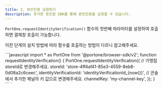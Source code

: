 ```yaml
---
title: 2. 본인인증 요청하기
description: 추가한 포트원 SDK를 통해 본인인증을 요청할 수 있습니다.
---
```





`PortOne.requestIdentityVerification()` 함수의 첫번째 파라미터를 설정하여 호출하면 결제창 호출이 가능합니다.

이전 단계의 설치 방법에 따라 함수를 호출하는 방법이 다르니 참고해주세요.

<Tabs>
<Tab title="NPM으로 추가한 경우">
```javascript
import * as PortOne from '@portone/browser-sdk/v2';
function requestIdentityVerification() {
  PortOne.requestIdentityVerification({
    // 가맹점 storeId로 변경해주세요.
    storeId: 'store-4ff4af41-85e3-4559-8eb8-0d08a2c6ceec',
    identityVerificationId: 'identityVerificationId_{now()}',
    // 콘솔에서 추가한 채널의 키 값으로 변경해주세요.
    channelKey: 'my-channel-key',
  });
}
```

</Tab>

<Tab title="<script> 태그로 추가한 경우">
`<script>` 태그를 이용해 추가한 경우 전역 객체 `window`에 `PortOne` 객체가 추가됩니다.

```html
<script>
function requestIdentityVerification() {
  PortOne.requestIdentityVerification({
    // 가맹점 storeId로 변경해주세요.
    storeId: 'store-4ff4af41-85e3-4559-8eb8-0d08a2c6ceec',
    identityVerificationId: 'identityVerificationId_{now()}',
    // 콘솔에서 추가한 채널의 키 값으로 변경해주세요.
    channelKey: 'my-channel-key',
  });
}
</script>
```

</Tab>
</Tabs>

<Hint style="info">
**본인인증 고유번호(identityVerificationId) 생성 시 유의사항**

본인인증 고유번호는 본인인증 창 요청 시 항상 **고유 값**으로 채번 되어야 합니다.

같은 고유번호로 본인인증 창을 여러번 열고 닫기를 반복하거나 실패한 경우에 재시도하는 등의 동작은 가능하지만, 한번 본인인증이 성공적으로 완료된 고유번호로는 다시 본인인증을 시도하는 것이 불가능합니다.

</Hint>
